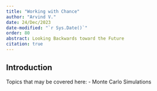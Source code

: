 ```yaml
---
title: "Working with Chance"
author: "Arvind V."
date: 24/Dec/2023
date-modified: "`r Sys.Date()`"
order: 80
abstract: Looking Backwards toward the Future
citation: true
---
```


## Introduction
Topics that may be covered here:
- Monte Carlo Simulations

